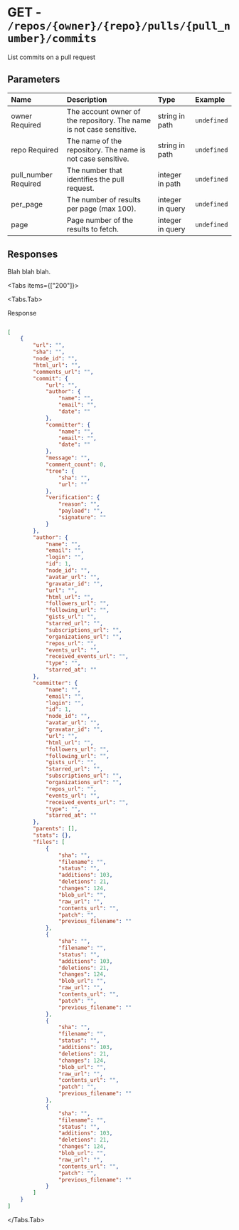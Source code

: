 
# GET - `/repos/{owner}/{repo}/pulls/{pull_number}/commits`

List commits on a pull request

## Parameters

| Name | Description | Type | Example |
| :---- | :---- | :---- | :---- |
| owner <span class="bg-blue-100 text-blue-800 text-xs font-medium me-2 px-2.5 py-0.5 rounded dark:bg-blue-900 dark:text-blue-300">Required</span> | The account owner of the repository. The name is not case sensitive. | string in path | `undefined` |
| repo <span class="bg-blue-100 text-blue-800 text-xs font-medium me-2 px-2.5 py-0.5 rounded dark:bg-blue-900 dark:text-blue-300">Required</span> | The name of the repository. The name is not case sensitive. | string in path | `undefined` |
| pull_number <span class="bg-blue-100 text-blue-800 text-xs font-medium me-2 px-2.5 py-0.5 rounded dark:bg-blue-900 dark:text-blue-300">Required</span> | The number that identifies the pull request. | integer in path | `undefined` |
| per_page  | The number of results per page (max 100). | integer in query | `undefined` |
| page  | Page number of the results to fetch. | integer in query | `undefined` |

## Responses

Blah blah blah.

<Tabs items={["200"]}>

<Tabs.Tab>

Response

```json

[
    {
        "url": "",
        "sha": "",
        "node_id": "",
        "html_url": "",
        "comments_url": "",
        "commit": {
            "url": "",
            "author": {
                "name": "",
                "email": "",
                "date": ""
            },
            "committer": {
                "name": "",
                "email": "",
                "date": ""
            },
            "message": "",
            "comment_count": 0,
            "tree": {
                "sha": "",
                "url": ""
            },
            "verification": {
                "reason": "",
                "payload": "",
                "signature": ""
            }
        },
        "author": {
            "name": "",
            "email": "",
            "login": "",
            "id": 1,
            "node_id": "",
            "avatar_url": "",
            "gravatar_id": "",
            "url": "",
            "html_url": "",
            "followers_url": "",
            "following_url": "",
            "gists_url": "",
            "starred_url": "",
            "subscriptions_url": "",
            "organizations_url": "",
            "repos_url": "",
            "events_url": "",
            "received_events_url": "",
            "type": "",
            "starred_at": ""
        },
        "committer": {
            "name": "",
            "email": "",
            "login": "",
            "id": 1,
            "node_id": "",
            "avatar_url": "",
            "gravatar_id": "",
            "url": "",
            "html_url": "",
            "followers_url": "",
            "following_url": "",
            "gists_url": "",
            "starred_url": "",
            "subscriptions_url": "",
            "organizations_url": "",
            "repos_url": "",
            "events_url": "",
            "received_events_url": "",
            "type": "",
            "starred_at": ""
        },
        "parents": [],
        "stats": {},
        "files": [
            {
                "sha": "",
                "filename": "",
                "status": "",
                "additions": 103,
                "deletions": 21,
                "changes": 124,
                "blob_url": "",
                "raw_url": "",
                "contents_url": "",
                "patch": "",
                "previous_filename": ""
            },
            {
                "sha": "",
                "filename": "",
                "status": "",
                "additions": 103,
                "deletions": 21,
                "changes": 124,
                "blob_url": "",
                "raw_url": "",
                "contents_url": "",
                "patch": "",
                "previous_filename": ""
            },
            {
                "sha": "",
                "filename": "",
                "status": "",
                "additions": 103,
                "deletions": 21,
                "changes": 124,
                "blob_url": "",
                "raw_url": "",
                "contents_url": "",
                "patch": "",
                "previous_filename": ""
            },
            {
                "sha": "",
                "filename": "",
                "status": "",
                "additions": 103,
                "deletions": 21,
                "changes": 124,
                "blob_url": "",
                "raw_url": "",
                "contents_url": "",
                "patch": "",
                "previous_filename": ""
            }
        ]
    }
]

```

</Tabs.Tab>

</Tabs>